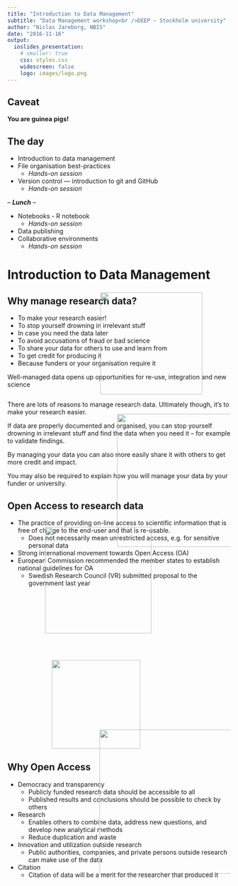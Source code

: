 ```yaml
---
title: "Introduction to Data Management"
subtitle: "Data Management workshop<br />DEEP – Stockholm university"
author: "Niclas Jareborg, NBIS"
date: "2016-11-16"
output:
  ioslides_presentation:
    # smaller: true
    css: styles.css
    widescreen: false
    logo: images/logo.png
---
```


## Caveat {.flexbox .vcenter}

<b>You are guinea pigs!</b>

## The day {.smaller}

- Introduction to data management
- File organisation best-practices
    - <em>Hands-on session</em>
- Version control — introduction to git and GitHub
    - <em>Hands-on session</em>

<div class="centered">
-- <b><em>Lunch</em></b> --
</div>

- Notebooks - R notebook
    - <em>Hands-on session</em>
- Data publishing
- Collaborative environments
    - <em>Hands-on session</em>

# Introduction to Data Management {.smaller}

## Why manage research data?

* To make your research easier!
* To stop yourself drowning in irrelevant stuff
* In case you need the data later
* To avoid accusations of fraud or bad science
* To share your data for others to use and learn from
* To get credit for producing it
* Because funders or your organisation require it

Well-managed data opens up opportunities for re-use, integration and new science
<div class="midcenter" style="margin-left:210px; margin-top:-230px;">
  <img src="images/graveyard.png" width="230px"/>
</div>

<div class="notes">
There are lots of reasons to manage research data. Ultimately though, it’s to make your research easier.

If data are properly documented and organised, you can stop yourself drowning in irrelevant stuff and find the data when you need it – for example to validate findings.

By managing your data you can also more easily share it with others to get more credit and impact.

You may also be required to explain how you will manage your data by your funder or university.
</div>


## Open Access to research data {.smaller}

<div class="columns-2">
- The practice of providing on-line access to scientific information that is free of charge to the end-user and that is re-usable.
    - Does not necessarily mean unrestricted access, e.g. for sensitive personal data
- Strong international movement towards Open Access (OA)
- European Commission recommended the member states to establish national guidelines for OA
    - Swedish Research Council (VR) submitted proposal to the government last year
<div class="midcenter" style="margin-left:200px; margin-top:-390px;">
  <img src="images/OA.png" width="300px"/>
</div>
<div class="midcenter" style="margin-left:85px; margin-top:-115px;">
  <img src="images/G8_Open Access.png" width="240px" />
</div>
<div class="midcenter" style="margin-left:100px; margin-top:60px;">
  <img src="images/VR_Open Access.png" width="200px" />
</div>

</div>

## Why Open Access {.smaller}


- Democracy and transparency
    - Publicly funded research data should be accessible to all
    - Published results and conclusions should be possible to check by others
- Research
    - Enables others to combine data, address new questions, and develop new analytical methods
    - Reduce duplication and waste
- Innovation and utilization outside research
    - Public authorities, companies, and private persons outside research can make use of the data
- Citation
    - Citation of data will be a merit for the researcher that produced it
<div class="midcenter" style="margin-left:160px; margin-top:-350px;">
<img src="images/why_OA.png" width="325px" />
</div>
